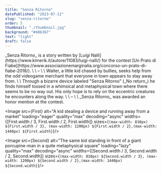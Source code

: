 ```yaml
---
title: "Senza Ritorno"
datePublished: "2023-07-12"
slug: "senza-ritorno"
order: 5
thumbnail: "./thumbnail.jpg"
background: "#486367"
text: "light"
draft: false
---
```





<Slide class="col-one-three text-slide">
	_Senza Ritorno_ is a story written by [Luigi Nalli](https://www.kimerik.it/autore/11083/luigi-nalli/) for the contest [Un Prato di Fiabe](https://www.associazionemarginalia.org/concorso-un-prato-di-fiabe-2018/).
	\
	\
	–
	\
	\
	Walter, a little kid chased by bullies, seeks help from the odd videogame merchant that everyone in town appears to stay away from.
	\
	\
	Through a bizarre device labeled "Senza Ritorno" (_No return_) he finds himself tossed in a whimsical and metaphysical town where there seems to be no way out. His only hope is to rely on the eccentric creatures he encounters along the way.
	\
	\
	–
	\
	\
	_Senza Ritorno_ was awarded an honor mention at the contest.
</Slide>

<Slide class="col-one-six text-center"><Image src={First} alt="A kid stealing a device and running away from a market" loading="eager" quality="max" decoding="async" widths={[First.width / 3, First.width / 2, First.width]}
						sizes={`(max-width: 810px) ${First.width / 3}, (max-width: 1200px) ${First.width / 2},(max-width: 1440px) ${First.width}`}/></Slide>

<Slide class="col-one-six text-center"><Image src={Second} alt="The same kid standing in front of a giant porcupine-man in a quite metaphysical square" loading="lazy" quality="max" decoding="async" widths={[Second.width / 3, Second.width / 2, Second.width]}
						sizes={`(max-width: 810px) ${Second.width / 3}, (max-width: 1200px) ${Second.width / 2},(max-width: 1440px) ${Second.width}`}/></Slide>

